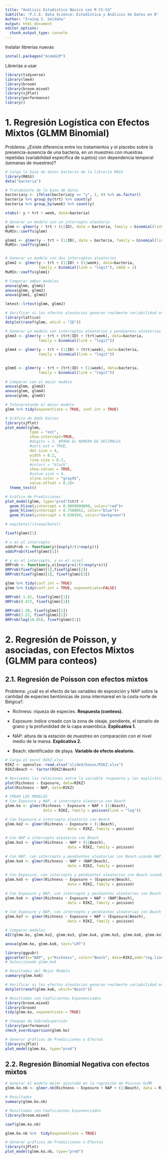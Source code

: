 ```yaml
---
title: "Análisis Estadístico Básico con R C5-S3"
Subtitle: 'P.C.E. Data Science: Estadística y Análisis de Datos en R'
Author: "Irwing S. Saldaña"
output: html_document
editor_options:
  chunk_output_type: console
---
```


Instalar librerías nuevas

```r
install.packages("mcemGLM")
```

Librerías a usar

```r
library(tidyverse)
library(lme4)
library(broom)
library(broom.mixed)
library(sjPlot)
library(performance)
library()
```

# **1. Regresión Logística con Efectos Mixtos (GLMM Binomial)**

Problema: ¿Existe diferencia entre los tratamientos y el placebo sobre la presencia-ausencia de una bacteria, en un muestreo con muestras repetidas (variabilidad específica de sujetos) con dependencia temporal (semanas de muestreo)?

```r
# Carga la base de datos bacteria de la librería MASS
library(MASS)
data("bacteria")

# Tratamiento de la base de datos
bacteria$y <- ifelse(bacteria$y == "y", 1, 0) %>% as.factor()
bacteria %>% group_by(trt) %>% count(y)
bacteria %>% group_by(week) %>% count(y)

xtabs(~ y + trt + week, data=bacteria)
```



```r
# Generar un modelo con un intercepto aleatorio
glmm <- glmer(y ~ trt + (1|ID), data = bacteria, family = binomial(link = "logit"), nAGQ = 1)
MuMIn::coeffs(glmm)

glmm1 <- glmer(y ~ trt + (1|ID), data = bacteria, family = binomial(link = "logit"), nAGQ = 25)
MuMIn::coeffs(glmm1)


# Generar un modelo con dos interceptos aleatorios
glmm2 <- glmer(y ~ trt + (1|ID) + (1|week), data=bacteria, 
               family = binomial(link = "logit"), nAGQ = 1)
MuMIn::coeffs(glmm1)

# Comparar ambos modelos
anova(glmm, glmm1)
anova(glmm, glmm2)
anova(glmm1, glmm2)

lmtest::lrtest(glmm, glmm2)

# Verificar si los efectos aleatorios generan realmente variabilidad en las observaciones (Dotplots o Catterpilar Plots)
library(lattice)
dotplot(ranef(glmm, which = "ID"))

# Generar un modelo con interceptos aleatorios y pendientes aleatorias
glmm3 <- glmer(y ~ trt + (trt|ID) + (trt|week), data=bacteria, 
               family = binomial(link = "logit"))
  
glmm4 <- glmer(y ~ trt + (1|ID) + (trt|week), data=bacteria, 
               family = binomial(link = "logit"))
  

glmm5 <- glmer(y ~ trt + (trt|ID) + (1|week), data=bacteria, 
               family = binomial(link = "logit"))
  
# Comparar con el mejor modelo
anova(glmm, glmm3)
anova(glmm, glmm4)
anova(glmm, glmm5)

# Interpretando el mejor modelo
glmm %>% tidy(exponentiate = TRUE, conf.int = TRUE)

# Gráfico de Odds Ratios
library(sjPlot)
plot_model(glmm, 
           type = "est",
           show.intercept=TRUE,
           #digits = 3, #PARA EL NUMERO DE DECIMALES
           #sort.est = TRUE,
           dot.size = 4,
           width = 0.2,
           line.size = 0.7,
           #colors = "black",
           show.values = TRUE,
           #value.size = 4,
           vline.color = "gray95",
           value.offset = 0.2)+
  theme_test()

# Gráfico de Predicciones
plot_model(glmm, type="pred")$trt +
  geom_hline(yintercept = 0.9099099099, color="red")+
  geom_hline(yintercept = 0.7500952, color="blue")+
  geom_hline(yintercept = 0.830354, color="darkgreen")

# exp(beta)/(1+exp(beta))

fixef(glmm)[1]

# x es el intercepto
oddsProb <- function(y){exp(y)/(1+exp(y))}
oddsProb(fixef(glmm)[1])

# y es el intercepto, x es el nivel
ORProb <- function(y,x){exp(y+x)/(1+exp(y+x))}
ORProb(fixef(glmm)[1],fixef(glmm)[2])
ORProb(fixef(glmm)[1], fixef(glmm)[3])

glmm %>% tidy(conf.int = TRUE)
glmm %>% tidy(conf.int = TRUE, exponentiate=FALSE)

ORProb(-1.91, fixef(glmm)[1])
ORProb(0.472, fixef(glmm)[1])

ORProb(1.39, fixef(glmm)[1])
ORProb(3.23, fixef(glmm)[1])
ORProb(log(10.05), fixef(glmm)[1])
```

# **2. Regresión de Poisson, y asociadas, con Efectos Mixtos (GLMM para conteos)**

## **2.1. Regresión de Poisson con efectos mixtos**

Problema: ¿cuál es el efecto de las variables de exposición y NAP sobre la cantidad de especies bentónicas de zona intermareal en la costa norte de Bélgica?.

-   Richness: riqueza de especies. **Respuesta (conteos).**

-   Exposure: índice creado con la zona de oleaje, pendiente, el tamaño de grano y la profundidad de la capa anaeróbica. **Explicativa 1.**

-   NAP: altura de la estación de muestreo en comparación con el nivel medio de la marea. **Explicativa 2.**

-   Beach: identificador de playa. **Variable de efecto aleatorio.**

```r
# Carga el excel RIKZ.xlsx
RIKZ <- openxlsx::read.xlsx("slide4/bases/RIKZ.xlsx")
RIKZ$Beach <- factor(RIKZ$Beach)

# Revisemos las relaciones entre la variable respuesta y las explicativas
plot(Richness ~ Exposure, data=RIKZ)
plot(Richness ~ NAP, data=RIKZ)

# CREAR LOS MODELOS
# Con Exposure y NAP, e intercepto aleatorio con Beach 
glmm.ko <- glmer(Richness ~ Exposure + NAP + (1|Beach),
                 data = RIKZ, family = poisson(link = "log"))

# Con Exposure e intercepto aleatorio con Beach 
glmm.ko2 <- glmer(Richness ~ Exposure + (1|Beach), 
                            data = RIKZ, family = poisson)
  
# Con NAP e intercepto aleatorio con Beach 
glmm.ko3 <- glmer(Richness ~ NAP + (1|Beach), 
                            data = RIKZ, family = poisson)
  
# Con NAP, con intercepto y pendientes aleatorias con Beach usando NAP
glmm.ko4 <- glmer(Richness ~ NAP + (NAP|Beach), 
                            data = RIKZ, family = poisson)
  
# Con Exposure, con intercepto y pendientes aleatorias con Beach usando Exposure 
glmm.ko5 <- glmer(Richness ~ Exposure + (Exposure|Beach), 
                            data = RIKZ, family = poisson)
  
# Con Exposure y NAP, con intercepto y pendientes aleatorias con Beach usando NAP
glmm.ko6 <- glmer(Richness ~ Exposure + NAP + (NAP|Beach), 
                            data = RIKZ, family = poisson)
  
# Con Exposure y NAP, con intercepto y pendientes aleatorias con Beach usando Exposure
glmm.ko7 <- glmer(Richness ~ Exposure + NAP + (Exposure|Beach), 
                            data = RIKZ, family = poisson)

# Comparar modelos
AIC(glmm.ko, glmm.ko2, glmm.ko3, glmm.ko4, glmm.ko5, glmm.ko6, glmm.ko7) %>% arrange(AIC)

anova(glmm.ko, glmm.ko6, test="LRT")

library(ggpubr)
ggscatter(x="NAP", y="Richness", color="Beach", data=RIKZ,add="reg.line")
# Seleccionado glmm.ko6

# Resultados del Mejor Modelo
summary(glmm.ko6)

# Verificar si los efectos aleatorios generan realmente variabilidad en las  observaciones (Dotplots o Catterpilar Plots)
dotplot(ranef(glmm.ko6, which="Beach"))

# Resultados con Coeficientes Exponenciados
library(broom.mixed)
library(broom)
tidy(glmm.ko, exponentiate = TRUE)

# Chequeo de Sobredispersión
library(performance)
check_overdispersion(glmm.ko)

# Generar gráficos de Predicciones o Efectos
library(sjPlot)
plot_model(glmm.ko, type="pred")
```


## **2.2. Regresión Binomial Negativa con efectos mixtos**

```r
# Generar el modelo mejor ajustado en la regresión de Poisson GLMM
glmm.ko.nb <- glmer.nb(Richness ~ Exposure + NAP + (1|Beach), data = RIKZ)

# Resultados
summary(glmm.ko.nb)

# Resultados con Coeficientes Exponenciados
library(broom.mixed)

coef(glmm.ko.nb)

glmm.ko.nb %>%  tidy(exponentiate = TRUE)

# Generar gráficos de Predicciones o Efectos
library(sjPlot)
plot_model(glmm.ko.nb, type="pred")
```
